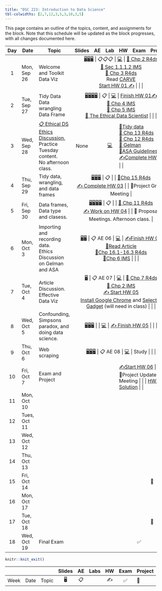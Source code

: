 ```yaml
---
title: "DSC 223: Introduction to Data Science"
tbl-colwidths: [2,7,12,3,5,3,10,3,5]
---
```


This page contains an outline of the topics, content, and assignments for the block. Note that this schedule will be updated as the block progresses, with all changes documented here.

::: column-screen-inset-right
+-----+--------------+------------------------------------------------------------------------------------------------------------------------------------------------------------+---------------------------------------------------------------------------------------------------------------------------------------------------------------------------------------------------------------------------------------------------------------------------------------------------------------------------------------------------------------------+----------+---------------------------------------------------------------------------------------------------+----------------------------------------------------------------------------------------------------------------------------------------------------------------------------------------------------------------------------------------------------------------------------------------------------------------------------------------------------------------------------------------------------------------------------------------------------------------------------------------------------------------------------------------------+------+----------------------------------------+
| Day | Date         | Topic                                                                                                                                                      | Slides                                                                                                                                                                                                                                                                                                                                                              | AE       | Lab                                                                                               | HW                                                                                                                                                                                                                                                                                                                                                                                                                                                                                                                                           | Exam | Project                                |
+:===:+==============+============================================================================================================================================================+:===================================================================================================================================================================================================================================================================================================================================================================:+:========:+:=================================================================================================:+:=============================================================================================================================================================================================================================================================================================================================================================================================================================================================================================================================================+:====:+:=======================================+
| 1   | Mon, Sep 26  | Welcome and Toolkit <br/> Data Viz                                                                                                                         | [🖥️](/course-materials/_slides/u1-d01-welcome/u1-d01-welcome.pdf "u1-d01-welcome")[🖥️](/course-materials/_slides/u1-d02-toolkit-r/u1-d02-toolkit-r.pdf "u1-d02-toolkit-r")[🖥️](/course-materials/_slides/u1-d03-toolkit-git/u1-d03-toolkit-git.pdf "u1-d03-toolkit-git")                                                                                            | 📋📋📋   | [💻](/course-materials/lab-instructions/lab-01/lab-01-hello-r.html "Lab 01 Instructions")         | [📖 Chp 2 R4ds](https://r4ds.had.co.nz/explore-intro.html "Read Chapter 2 R4ds") <br/> [📖 Sec 1.1,1.2 IMS](https://openintro-ims.netlify.app/data-hello.html "Sec 1.1,1.2 IMS") <br/> [📖 Chp 3 R4ds](https://r4ds.had.co.nz/data-visualisation.html "Read Chapter 2 R4ds") <br/> Read [CARVE](/course-materials/documents/CARVE.pdf) <br/> [Start HW 01 ✍️](/course-materials/hw-instructions/hw-01/hw-01-pet-names.html "Your version available via GitHub")                                                                              |      |                                        |
+-----+--------------+------------------------------------------------------------------------------------------------------------------------------------------------------------+---------------------------------------------------------------------------------------------------------------------------------------------------------------------------------------------------------------------------------------------------------------------------------------------------------------------------------------------------------------------+----------+---------------------------------------------------------------------------------------------------+----------------------------------------------------------------------------------------------------------------------------------------------------------------------------------------------------------------------------------------------------------------------------------------------------------------------------------------------------------------------------------------------------------------------------------------------------------------------------------------------------------------------------------------------+------+----------------------------------------+
| 2   | Tue, Sep 27  | Tidy Data <br/> Data wrangling <br/> Data Frame                                                                                                            | [🖥️](/course-materials/_slides/u2-d01-data-viz/u2-d01-data-viz.pdf "u2-d01-data-viz")[🖥️](/course-materials/_slides/u2-d02-ggplot2/u2-d02-ggplot2.pdf "u2-d02-ggplot2")[🖥️](/course-materials/_slides/u2-d03-viz-num/u2-d03-viz-num.pdf "u2-d03-viz-num")[🖥️](/course-materials/_slides/u2-d04-viz-cat/u2-d04-viz-cat.pdf "u2-d04-viz-cat")                         | 📋       | [💻](/course-materials/lab-instructions/lab-01/lab-01-hello-r.html "Lab 01 Instructions")         | [Finish HW 01](/course-materials/hw-instructions/hw-01/hw-01-pet-names.html)[✍️](/course-materials/hw-instructions/hw-01/hw-01-pet-names.html "Your version available via GitHub") <br/> [📖 Chp 4 IMS](https://openintro-ims.netlify.app/explore-categorical.html "Sec 1.1,1.2 IMS") <br/> [📖 Chp 5 IMS](https://openintro-ims.netlify.app/explore-numerical.html "Read Chapter 2 R4ds") <br/> [📖 The Ethical Data Scientist](https://slate.com/technology/2016/02/how-to-bring-better-ethics-to-data-science.html "Read Chapter 2 R4ds") |      |                                        |
+-----+--------------+------------------------------------------------------------------------------------------------------------------------------------------------------------+---------------------------------------------------------------------------------------------------------------------------------------------------------------------------------------------------------------------------------------------------------------------------------------------------------------------------------------------------------------------+----------+---------------------------------------------------------------------------------------------------+----------------------------------------------------------------------------------------------------------------------------------------------------------------------------------------------------------------------------------------------------------------------------------------------------------------------------------------------------------------------------------------------------------------------------------------------------------------------------------------------------------------------------------------------+------+----------------------------------------+
| 3   | Wed, Sep 28  | [📋 Ethical DS Ethics Discussion.](/course-materials/class-discussion/ethical_ds_discussion.qmd) <br/> Practice Tuesday content. <br/> No afternoon class. | None                                                                                                                                                                                                                                                                                                                                                                |          | [💻](/course-materials/lab-instructions/lab-02/lab-02-plastic-waste.html "Lab 02 Instructions")   | [📖Tidy data](https://www.jstatsoft.org/article/view/v059i10) <br/> [📖 Chp 13 R4ds](https://r4ds.had.co.nz/relational-data.html) <br/> [📖 Chp 12 R4ds](https://r4ds.had.co.nz/tidy-data.html) <br/> [📖 Gelman](http://www.stat.columbia.edu/~gelman/research/published/ChanceEthics14.pdf) <br/> [📖ASA Guidelines](https://www.amstat.org/your-career/ethical-guidelines-for-statistical-practice)<br/>[✍️Complete HW 02](/course-materials/hw-instructions/hw-02/hw-02-airbnb-edi.html "Your version available via GitHub")             |      |                                        |
+-----+--------------+------------------------------------------------------------------------------------------------------------------------------------------------------------+---------------------------------------------------------------------------------------------------------------------------------------------------------------------------------------------------------------------------------------------------------------------------------------------------------------------------------------------------------------------+----------+---------------------------------------------------------------------------------------------------+----------------------------------------------------------------------------------------------------------------------------------------------------------------------------------------------------------------------------------------------------------------------------------------------------------------------------------------------------------------------------------------------------------------------------------------------------------------------------------------------------------------------------------------------+------+----------------------------------------+
| 4   | Thu, Sep 29  | Tidy data, wrangling, and data frames                                                                                                                      | [🖥️](/course-materials/_slides/u2-d05-tidy-data/u2-d05-tidy-data.pdf "u2-d05-tidy-data")[🖥️](/course-materials/_slides/u2-d06-grammar-wrangle/u2-d06-grammar-wrangle.pdf "u2-d06-grammar-wrangle")[🖥️](/course-materials/_slides/u2-d07-single-df/u2-d07-single-df.pdf "u2-d07-single-df")                                                                          | 📋       |                                                                                                   | [📖Chp 15 R4ds](https://r4ds.had.co.nz/factors.html) <br/>[✍️ Complete HW 03](/course-materials/hw-instructions/hw-03/hw-03-accidents.html "Your version available via GitHub")                                                                                                                                                                                                                                                                                                                                                              |      | 📂Project Group Meeting                |
+-----+--------------+------------------------------------------------------------------------------------------------------------------------------------------------------------+---------------------------------------------------------------------------------------------------------------------------------------------------------------------------------------------------------------------------------------------------------------------------------------------------------------------------------------------------------------------+----------+---------------------------------------------------------------------------------------------------+----------------------------------------------------------------------------------------------------------------------------------------------------------------------------------------------------------------------------------------------------------------------------------------------------------------------------------------------------------------------------------------------------------------------------------------------------------------------------------------------------------------------------------------------+------+----------------------------------------+
| 5   | Fri, Sep 30  | Data frames, Data type and clasess.                                                                                                                        | [🖥️](/course-materials/_slides/u2-d08-multi-df/u2-d08-multi-df.pdf "u2-d08-multi-df")[🖥️](/course-materials/_slides/u2-d09-tidying/u2-d09-tidying.pdf "u2-d09-tidying")[🖥️](/course-materials/_slides/u2-d10-data-types/u2-d10-data-types.pdf "u2-d10-data-types")[🖥️](/course-materials/_slides/u2-d11-data-classes/u2-d11-data-classes.pdf "u2-d11-data-classes") | 📋       |                                                                                                   | [📖 Chp 11 R4ds](https://r4ds.had.co.nz/data-import.html) <br/> [✍️ Work on HW 04](/course-materials/hw-instructions/hw-04/hw-04-college-majors.html "Your version available via GitHub")                                                                                                                                                                                                                                                                                                                                                    |      | 📂 Proposal Meetings. Afternoon class. |
+-----+--------------+------------------------------------------------------------------------------------------------------------------------------------------------------------+---------------------------------------------------------------------------------------------------------------------------------------------------------------------------------------------------------------------------------------------------------------------------------------------------------------------------------------------------------------------+----------+---------------------------------------------------------------------------------------------------+----------------------------------------------------------------------------------------------------------------------------------------------------------------------------------------------------------------------------------------------------------------------------------------------------------------------------------------------------------------------------------------------------------------------------------------------------------------------------------------------------------------------------------------------+------+----------------------------------------+
| 6   | Mon, Oct 3   | Importing and recording data. <br/> Ethics Discussion on Gelman and ASA                                                                                    | [🖥️](/course-materials/_slides/u2-d12-data-import/u2-d12-data-import.pdf "u2-d12-data-import")[🖥️](/course-materials/_slides/u2-d13-data-recode/u2-d13-data-recode.pdf "u2-d13-data-recode")                                                                                                                                                                        | 📋 AE 06 | [💻](/course-materials/lab-instructions/lab-03/lab-03-nobel-laureates.html "Lab 03 Instructions") | [✍️Finish HW 04](/course-materials/hw-instructions/hw-04/hw-04-college-majors.html "Due at 9am on Oct 4th")<br/>[📖Read Article](/course-materials/class-discussion/multiple_article_ethics_discussion.html)<br/>[📖Chp 16.1-16.3 R4ds](https://r4ds.had.co.nz/dates-and-times.html "Chp 16.1-16.3 R4ds")<br/>[📖Chp 6 IMS](https://openintro-ims.netlify.app/explore-applications.html "Chp 6 IMS")                                                                                                                                         |      |                                        |
+-----+--------------+------------------------------------------------------------------------------------------------------------------------------------------------------------+---------------------------------------------------------------------------------------------------------------------------------------------------------------------------------------------------------------------------------------------------------------------------------------------------------------------------------------------------------------------+----------+---------------------------------------------------------------------------------------------------+----------------------------------------------------------------------------------------------------------------------------------------------------------------------------------------------------------------------------------------------------------------------------------------------------------------------------------------------------------------------------------------------------------------------------------------------------------------------------------------------------------------------------------------------+------+----------------------------------------+
| 7   | Tue, Oct 4   | Article Discussion.<br/>Effective Data Viz                                                                                                                 | [🖥️](/course-materials/_slides/u2-d14-effective-dataviz/u2-d14-effective-dataviz.pdf "u2-d14-effective-dataviz")                                                                                                                                                                                                                                                    | 📋 AE 07 | [💻](/course-materials/lab-instructions/lab-04/lab-04-viz-sp-data.html "Lab 04 Instructions")     | [📖 Chp 7 R4ds](https://r4ds.had.co.nz/exploratory-data-analysis.html "Chp 7 R4ds")<br/>[📖 Chp 2 IMS](https://openintro-ims.netlify.app/data-design.html "Chp 2 IMS")<br/>[✍️ Start HW 05](/course-materials/hw-instructions/hw-05/hw-05-legos.html "Due at 9am on Oct 6th") <br/>[Install Google Chrome](https://support.google.com/chrome/answer/95346?hl=en&co=GENIE.Platform%3DDesktop) and [Selector Gadget](https://chrome.google.com/webstore/detail/selectorgadget/mhjhnkcfbdhnjickkkdbjoemdmbfginb?hl=en) (will need in class)     |      |                                        |
+-----+--------------+------------------------------------------------------------------------------------------------------------------------------------------------------------+---------------------------------------------------------------------------------------------------------------------------------------------------------------------------------------------------------------------------------------------------------------------------------------------------------------------------------------------------------------------+----------+---------------------------------------------------------------------------------------------------+----------------------------------------------------------------------------------------------------------------------------------------------------------------------------------------------------------------------------------------------------------------------------------------------------------------------------------------------------------------------------------------------------------------------------------------------------------------------------------------------------------------------------------------------+------+----------------------------------------+
| 8   | Wed, Oct 5   | Confounding, Simpsons paradox, and doing data science.                                                                                                     | [🖥️](/course-materials/_slides/u2-d15-studies-confounding/u2-d15-studies-confounding.pdf "u2-d15-studies-confounding")[🖥️](/course-materials/_slides/u2-d16-simpsons-paradox/u2-d16-simpsons-paradox.pdf "u2-d16-simpsons-paradox")[🖥️](/course-materials/_slides/u2-d17-doing-data-science/u2-d17-doing-data-science.pdf "u2-d17-doing-data-science")              |          | [💻](/course-materials/lab-instructions/lab-05/lab-05-wrangle-sp-data.html "Lab 05 Instructions") | [✍️ Finish HW 05](/course-materials/hw-instructions/hw-05/hw-05-legos.html "Due at 9am on Oct 6th")                                                                                                                                                                                                                                                                                                                                                                                                                                          |      |                                        |
+-----+--------------+------------------------------------------------------------------------------------------------------------------------------------------------------------+---------------------------------------------------------------------------------------------------------------------------------------------------------------------------------------------------------------------------------------------------------------------------------------------------------------------------------------------------------------------+----------+---------------------------------------------------------------------------------------------------+----------------------------------------------------------------------------------------------------------------------------------------------------------------------------------------------------------------------------------------------------------------------------------------------------------------------------------------------------------------------------------------------------------------------------------------------------------------------------------------------------------------------------------------------+------+----------------------------------------+
| 9   | Thu, Oct 6   | Web scraping                                                                                                                                               | [🖥️](/course-materials/_slides/u2-d18-web-scrape/u2-d18-web-scrape.pdf "u2-d18-web-scrape")[🖥️](/course-materials/_slides/u2-d19-top-250-imdb/u2-d19-top-250-imdb.pdf "u2-d19-top-250-imdb")[🖥️](/course-materials/_slides/u2-d20-considerations/u2-d20-considerations.pdf "u2-d20-considerations")                                                                 | 📋 AE 08 | [💻](/course-materials/lab-instructions/lab-06/lab-06-sad-plots.html "Lab 06 Instructions")       | Study                                                                                                                                                                                                                                                                                                                                                                                                                                                                                                                                        |      |                                        |
+-----+--------------+------------------------------------------------------------------------------------------------------------------------------------------------------------+---------------------------------------------------------------------------------------------------------------------------------------------------------------------------------------------------------------------------------------------------------------------------------------------------------------------------------------------------------------------+----------+---------------------------------------------------------------------------------------------------+----------------------------------------------------------------------------------------------------------------------------------------------------------------------------------------------------------------------------------------------------------------------------------------------------------------------------------------------------------------------------------------------------------------------------------------------------------------------------------------------------------------------------------------------+------+----------------------------------------+
| 10  | Fri, Oct 7   | Exam and Project                                                                                                                                           |                                                                                                                                                                                                                                                                                                                                                                     |          |                                                                                                   | [✍️Start HW 06](/course-materials/hw-instructions/hw-06/hw-06-money-in-politics.html "Due at 9am on Oct 12th")                                                                                                                                                                                                                                                                                                                                                                                                                               | ✅   | 📂Project Update Meeting               |
|     |              |                                                                                                                                                            |                                                                                                                                                                                                                                                                                                                                                                     |          |                                                                                                   |                                                                                                                                                                                                                                                                                                                                                                                                                                                                                                                                              |      |                                        |
|     |              |                                                                                                                                                            |                                                                                                                                                                                                                                                                                                                                                                     |          |                                                                                                   | [HW 05 Solution](https://moodle.cornellcollege.edu/pluginfile.php/324427/mod_resource/content/1/HW_05_anonymous.html "Anonymous HW 05 Student Solution")                                                                                                                                                                                                                                                                                                                                                                                     |      |                                        |
+-----+--------------+------------------------------------------------------------------------------------------------------------------------------------------------------------+---------------------------------------------------------------------------------------------------------------------------------------------------------------------------------------------------------------------------------------------------------------------------------------------------------------------------------------------------------------------+----------+---------------------------------------------------------------------------------------------------+----------------------------------------------------------------------------------------------------------------------------------------------------------------------------------------------------------------------------------------------------------------------------------------------------------------------------------------------------------------------------------------------------------------------------------------------------------------------------------------------------------------------------------------------+------+----------------------------------------+
| 11  | Mon, Oct 10  |                                                                                                                                                            |                                                                                                                                                                                                                                                                                                                                                                     |          |                                                                                                   |                                                                                                                                                                                                                                                                                                                                                                                                                                                                                                                                              |      |                                        |
+-----+--------------+------------------------------------------------------------------------------------------------------------------------------------------------------------+---------------------------------------------------------------------------------------------------------------------------------------------------------------------------------------------------------------------------------------------------------------------------------------------------------------------------------------------------------------------+----------+---------------------------------------------------------------------------------------------------+----------------------------------------------------------------------------------------------------------------------------------------------------------------------------------------------------------------------------------------------------------------------------------------------------------------------------------------------------------------------------------------------------------------------------------------------------------------------------------------------------------------------------------------------+------+----------------------------------------+
| 12  | Tues, Oct 11 |                                                                                                                                                            |                                                                                                                                                                                                                                                                                                                                                                     |          |                                                                                                   |                                                                                                                                                                                                                                                                                                                                                                                                                                                                                                                                              |      |                                        |
+-----+--------------+------------------------------------------------------------------------------------------------------------------------------------------------------------+---------------------------------------------------------------------------------------------------------------------------------------------------------------------------------------------------------------------------------------------------------------------------------------------------------------------------------------------------------------------+----------+---------------------------------------------------------------------------------------------------+----------------------------------------------------------------------------------------------------------------------------------------------------------------------------------------------------------------------------------------------------------------------------------------------------------------------------------------------------------------------------------------------------------------------------------------------------------------------------------------------------------------------------------------------+------+----------------------------------------+
| 13  | Wed, Oct 12  |                                                                                                                                                            |                                                                                                                                                                                                                                                                                                                                                                     |          |                                                                                                   |                                                                                                                                                                                                                                                                                                                                                                                                                                                                                                                                              |      |                                        |
+-----+--------------+------------------------------------------------------------------------------------------------------------------------------------------------------------+---------------------------------------------------------------------------------------------------------------------------------------------------------------------------------------------------------------------------------------------------------------------------------------------------------------------------------------------------------------------+----------+---------------------------------------------------------------------------------------------------+----------------------------------------------------------------------------------------------------------------------------------------------------------------------------------------------------------------------------------------------------------------------------------------------------------------------------------------------------------------------------------------------------------------------------------------------------------------------------------------------------------------------------------------------+------+----------------------------------------+
| 14  | Thu, Oct 13  |                                                                                                                                                            |                                                                                                                                                                                                                                                                                                                                                                     |          |                                                                                                   |                                                                                                                                                                                                                                                                                                                                                                                                                                                                                                                                              |      |                                        |
+-----+--------------+------------------------------------------------------------------------------------------------------------------------------------------------------------+---------------------------------------------------------------------------------------------------------------------------------------------------------------------------------------------------------------------------------------------------------------------------------------------------------------------------------------------------------------------+----------+---------------------------------------------------------------------------------------------------+----------------------------------------------------------------------------------------------------------------------------------------------------------------------------------------------------------------------------------------------------------------------------------------------------------------------------------------------------------------------------------------------------------------------------------------------------------------------------------------------------------------------------------------------+------+----------------------------------------+
| 15  | Fri, Oct 14  |                                                                                                                                                            |                                                                                                                                                                                                                                                                                                                                                                     |          |                                                                                                   |                                                                                                                                                                                                                                                                                                                                                                                                                                                                                                                                              |      | 📂                                     |
+-----+--------------+------------------------------------------------------------------------------------------------------------------------------------------------------------+---------------------------------------------------------------------------------------------------------------------------------------------------------------------------------------------------------------------------------------------------------------------------------------------------------------------------------------------------------------------+----------+---------------------------------------------------------------------------------------------------+----------------------------------------------------------------------------------------------------------------------------------------------------------------------------------------------------------------------------------------------------------------------------------------------------------------------------------------------------------------------------------------------------------------------------------------------------------------------------------------------------------------------------------------------+------+----------------------------------------+
| 16  | Mon, Oct 17  |                                                                                                                                                            |                                                                                                                                                                                                                                                                                                                                                                     |          |                                                                                                   |                                                                                                                                                                                                                                                                                                                                                                                                                                                                                                                                              |      |                                        |
+-----+--------------+------------------------------------------------------------------------------------------------------------------------------------------------------------+---------------------------------------------------------------------------------------------------------------------------------------------------------------------------------------------------------------------------------------------------------------------------------------------------------------------------------------------------------------------+----------+---------------------------------------------------------------------------------------------------+----------------------------------------------------------------------------------------------------------------------------------------------------------------------------------------------------------------------------------------------------------------------------------------------------------------------------------------------------------------------------------------------------------------------------------------------------------------------------------------------------------------------------------------------+------+----------------------------------------+
| 17  | Tue, Oct 18  |                                                                                                                                                            |                                                                                                                                                                                                                                                                                                                                                                     |          |                                                                                                   |                                                                                                                                                                                                                                                                                                                                                                                                                                                                                                                                              |      | 📂                                     |
+-----+--------------+------------------------------------------------------------------------------------------------------------------------------------------------------------+---------------------------------------------------------------------------------------------------------------------------------------------------------------------------------------------------------------------------------------------------------------------------------------------------------------------------------------------------------------------+----------+---------------------------------------------------------------------------------------------------+----------------------------------------------------------------------------------------------------------------------------------------------------------------------------------------------------------------------------------------------------------------------------------------------------------------------------------------------------------------------------------------------------------------------------------------------------------------------------------------------------------------------------------------------+------+----------------------------------------+
| 18  | Wed, Oct 19  | Final Exam                                                                                                                                                 |                                                                                                                                                                                                                                                                                                                                                                     |          |                                                                                                   |                                                                                                                                                                                                                                                                                                                                                                                                                                                                                                                                              | ✅   |                                        |
+-----+--------------+------------------------------------------------------------------------------------------------------------------------------------------------------------+---------------------------------------------------------------------------------------------------------------------------------------------------------------------------------------------------------------------------------------------------------------------------------------------------------------------------------------------------------------------+----------+---------------------------------------------------------------------------------------------------+----------------------------------------------------------------------------------------------------------------------------------------------------------------------------------------------------------------------------------------------------------------------------------------------------------------------------------------------------------------------------------------------------------------------------------------------------------------------------------------------------------------------------------------------+------+----------------------------------------+
:::

```r
knitr::knit_exit()
```

|      |      |       | Slides | AE  | Labs | HW  | Exam | Project |
|------|------|-------|:------:|:---:|:----:|:---:|:----:|:--------|
| Week | Date | Topic |   🖥️   | 📋  |      | ✍️  |  ✅  | 📂      |
